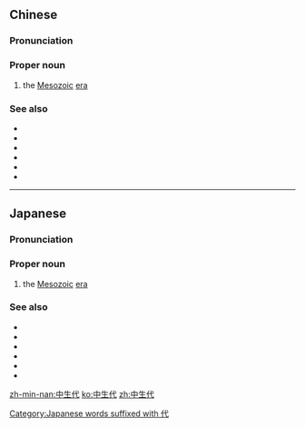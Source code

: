 ==Chinese==
{{zh-forms}}
{{wikipedia|lang=zh}}

===Pronunciation===
{{zh-pron
|m=Zhōngshēngdài
|c=zung1 saang1 doi6
|cat=pn
}}

===Proper noun===
{{zh-propn}}

# the [[Mesozoic]] [[era]]

===See also===
* {{zh-l|三疊紀}}
* {{zh-l|侏羅紀}}
* {{zh-l|白堊紀}}
* {{zh-l|古生代}}
* {{zh-l|新生代}}
* {{zh-l|顯生宙}}

{{zh-cat|Geology|Time}}

----

==Japanese==
{{DEFAULTSORT:ちゅうせいだい}}
{{wikipedia|lang=ja}}
{{ja-kanjitab|ちゅう|せい|だい|yomi=o}}

===Pronunciation===
{{ja-pron|acc=3|ちゅうせいだい|y=o}}

===Proper noun===
{{ja-pos|ちゅうせいだい|proper}}

# the [[Mesozoic]] [[era]]

===See also===
* {{ja-r|三%畳%紀|^さん%じょう%き}}
* {{ja-r|ジュラ紀|^ジュラ-き}}
* {{ja-r|白亜紀|^はく%あ%き}}
* {{ja-r|顕%生%代|^けん%せい%だい}}
* {{ja-r|古%生%代|^こ%せい%だい}}
* {{ja-r|新%生%代|^しん%せい%だい}}

[[Category:Japanese words suffixed with 代]]
{{topics|ja|Geology|Time}}

[[zh-min-nan:中生代]]
[[ko:中生代]]
[[zh:中生代]]
